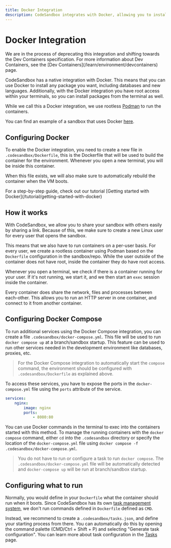 ```yaml
---
title: Docker Integration
description: CodeSandbox integrates with Docker, allowing you to install any package you want, including databases and new languages.
---
```



# Docker Integration

<Callout type="warning" emoji="⚠️">
We are in the process of deprecating this integration and shifting towards the Dev Containers specification. For more information about Dev Containers, see the [Dev Containers](/learn/environment/devcontainers) page.
</Callout>

CodeSandbox has a native integration with Docker. This means that you can use Docker to install any package you want, including databases and new languages. Additionally, with the Docker integration you have root access within your terminals, so you can install packages from the terminal as well.

While we call this a Docker integration, we use rootless [Podman](https://podman.io/) to run the containers.

You can find an example of a sandbox that uses Docker [here](https://codesandbox.io/p/sandbox/docker-example-hsd8ke).

## Configuring Docker

To enable the Docker integration, you need to create a new file in `.codesandbox/Dockerfile`, this is the Dockerfile that will be used to build the container for the environment. Whenever you open a new terminal, you will be inside this container.

When this file exists, we will also make sure to automatically rebuild the container when the VM boots.

<Callout emoji="⭑">
For a step-by-step guide, check out our tutorial [Getting started with Docker](/tutorial/getting-started-with-docker)
</Callout>

## How it works

With CodeSandbox, we allow you to share your sandbox with others easily by sharing a link. Because of this, we make sure to create a new Linux user for every user that opens the sandbox.

This means that we also have to run containers on a per-user basis. For every user, we create a rootless container using Podman based on the `Dockerfile` configuration in the sandbox/repo. While the user outside of the container does not have root, inside the container they do have root access.

Whenever you open a terminal, we check if there is a container running for your user. If it's not running, we start it, and we then start an `exec` session inside the container.

Every container does share the network, files and processes between each-other. This allows you to run an HTTP server in one container, and connect to it from another container.

## Configuring Docker Compose

To run additional services using the Docker Compose integration, you can create a file `.codesandbox/docker-compose.yml`. This file will be used to run `docker compose up` at a branch/sandbox startup. This feature can be used to run other services needed in the development environment like databases, proxies, etc.

> For the Docker Compose integration to automatically start the `compose` command, the environment should be configured with `.codesandbox/Dockerfile` as explained above.

To access these services, you have to expose the ports in the `docker-compose.yml` file using the `ports` attribute of the service.

```yaml filename=".codesandbox/docker-compose.yml"
services:
    nginx:
        image: nginx
        ports:
            - 8080:80
```

You can use Docker commands in the terminal to exec into the containers started with this method. To manage the running containers with the `docker compose` command, either `cd` into the `.codesandbox` directory or specify the location of the `docker-compose.yml` file using `docker compose -f .codesandbox/docker-compose.yml`.

> You do not have to run or configure a task to run `docker compose`. The `.codesandbox/docker-compose.yml` file will be automatically detected and `docker-compose up` will be run at branch/sandbox startup.

## Configuring what to run

Normally, you would define in your `Dockerfile` what the container should run when it boots. Since CodeSandbox has its own [task management system](https://codesandbox.io/docs/learn/repositories/task), we don't run commands defined in `Dockerfile` defined as `CMD`.

Instead, we recommend to create a `.codesandbox/tasks.json`, and define your starting process from there. You can automatically do this by opening the command palette (CMD/Ctrl + Shift + P) and selecting "Generate task configuration". You can learn more about task configuration in the [Tasks](https://codesandbox.io/docs/learn/repositories/tasks) page.
